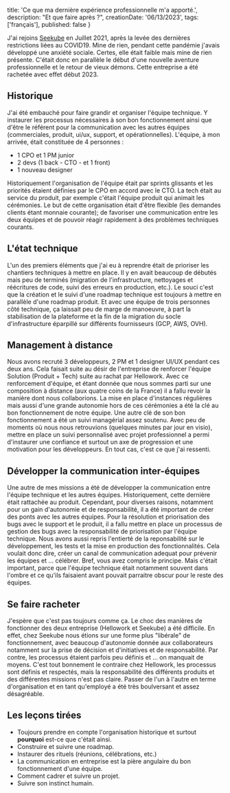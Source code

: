 
  title: 'Ce que ma dernière expérience professionnelle m\'a apporté.',
  description: "Et que faire après ?",
  creationDate: '06/13/2023',
  tags: ['français'],
  published: false
}

<BlogPostLayout meta={meta}>
  J'ai rejoins <a href="https://app.seekube.com">Seekube</a> en Juillet 2021, après la levée des dernières restrictions liées au COVID19. Mine de rien, pendant cette pandémie j'avais développé une anxiété sociale. Certes, elle était faible mais mine de rien présente. C'était donc en parallèle le début d'une nouvelle aventure professionnelle et le retour de vieux démons. Cette entreprise a été rachetée avec effet début 2023.

  ## Historique

  J'ai été embauché pour faire grandir et organiser l'équipe technique. Y instaurer les processus nécessaires à son bon fonctionnement ainsi que d'être le référent pour la communication avec les autres équipes (commerciales, produit, ui/ux, support, et opérationnelles). L'équipe, à mon arrivée, était constituée de 4 personnes :
  - 1 CPO et 1 PM junior
  - 2 devs (1 back - CTO - et 1 front)
  - 1 nouveau designer

  Historiquement l'organisation de l'équipe était par sprints glissants et les priorités étaient définies par le CPO en accord avec le CTO. La tech était au service du produit, par exemple c'était l'équipe produit qui animait les cérémonies. Le but de cette organisation était d'être flexible (les demandes clients étant monnaie courante); de favoriser une communication entre les deux équipes et de pouvoir réagir rapidement à des problèmes techniques courants.

  ## L'état technique

  L'un des premiers éléments que j'ai eu à reprendre était de prioriser les chantiers techniques à mettre en place. Il y en avait beaucoup de débutés mais peu de terminés (migration de l'infrastructure, nettoyages et réécritures de code, suivi des erreurs en production, etc.). Le souci c'est que la création et le suivi d'une roadmap technique est toujours à mettre en parallèle d'une roadmap produit. Et avec une équipe de trois personnes côté technique, ça laissait peu de marge de manoeuvre, à part la stabilisation de la plateforme et la fin de la migration du socle d'infrastructure éparpillé sur différents fournisseurs (GCP, AWS, OVH).

  ## Management à distance

  Nous avons recruté 3 développeurs, 2 PM et 1 designer UI/UX pendant ces deux ans. Cela faisait suite au désir de l'entreprise de renforcer l'équipe Solution (Produit + Tech) suite au rachat par Hellowork. Avec ce renforcement d'équipe, et étant donnée que nous sommes parti sur une composition à distance (aux quatre coins de la France) il a fallu revoir la manière dont nous collaborions. La mise en place d'instances régulières mais aussi d'une grande autonomie hors de ces cérémonies a été la clé au bon fonctionnement de notre équipe. Une autre clé de son bon fonctionnement a été un suivi managérial assez soutenu. Avec peu de moments où nous nous retrouvions (quelques minutes par jour en visio), mettre en place un suivi personnalisé avec projet professionnel a permi d'instaurer une confiance et surtout un axe de progression et une motivation pour les développeurs. En tout cas, c'est ce que j'ai ressenti.

  ## Développer la communication inter-équipes

  Une autre de mes missions a été de développer la communication entre l'équipe technique et les autres équipes. Historiquement, cette dernière était rattachée au produit. Cependant, pour diverses raisons, notamment pour un gain d'autonomie et de responsabilité, il a été important de créer des ponts avec les autres équipes. Pour la résolution et priorisation des bugs avec le support et le produit, il a fallu mettre en place un processus de gestion des bugs avec la responsabilité de priorisation par l'équipe technique. Nous avons aussi repris l'entierté de la reponsabilité sur le développement, les tests et la mise en production des fonctionnalités. Cela voulait donc dire, créer un canal de communication adequat pour prévenir les équipes et ... célébrer. Bref, vous avez compris le principe. Mais c'était important, parce que l'équipe technique était notamment souvent dans l'ombre et ce qu'ils faisaient avant pouvait parraitre obscur pour le reste des équipes.

  ## Se faire racheter

  J'espère que c'est pas toujours comme ça. Le choc des manières de fonctionner des deux entreprise (Hellowork et Seekube) a été difficile. En effet, chez Seekube nous étions sur une forme plus "libérale" de fonctionnement, avec beaucoup d'autonomie donnée aux collaborateurs notamment sur la prise de décision et d'initiatives et de responsabilité. Par contre, les processus étaient parfois peu définis et ... on manquait de moyens. C'est tout bonnement le contraire chez Hellowork, les processus sont définis et respectés, mais la responsabilité des différents produits et des différentes missions n'est pas claire. Passer de l'un à l'autre en terme d'organisation et en tant qu'employé a été très boulversant et assez désagréable.

  ## Les leçons tirées 
  - Toujours prendre en compte l'organisation historique et surtout __pourquoi__ est-ce que c'était ainsi.
  - Construire et suivre une roadmap.
  - Instaurer des rituels (réunions, célébrations, etc.)
  - La communication en entreprise est la pière angulaire du bon fonctionnement d'une équipe.
  - Comment cadrer et suivre un projet.
  - Suivre son instinct humain.
</BlogPostLayout>